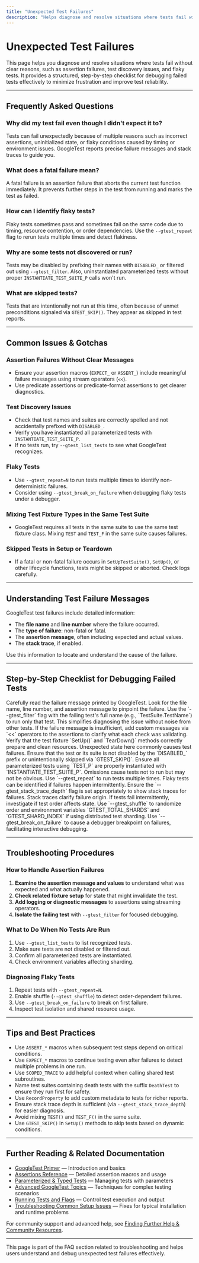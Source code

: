 ```yaml
---
title: "Unexpected Test Failures"
description: "Helps diagnose and resolve situations where tests fail without clear reasons, including assertion failures, test discovery issues, and flaky tests. Offers a step-by-step checklist for debugging failed tests."
---
```


# Unexpected Test Failures

This page helps you diagnose and resolve situations where tests fail without clear reasons, such as assertion failures, test discovery issues, and flaky tests. It provides a structured, step-by-step checklist for debugging failed tests effectively to minimize frustration and improve test reliability.

---

## Frequently Asked Questions

### Why did my test fail even though I didn't expect it to?
Tests can fail unexpectedly because of multiple reasons such as incorrect assertions, uninitialized state, or flaky conditions caused by timing or environment issues. GoogleTest reports precise failure messages and stack traces to guide you.

### What does a fatal failure mean?
A fatal failure is an assertion failure that aborts the current test function immediately. It prevents further steps in the test from running and marks the test as failed.

### How can I identify flaky tests?
Flaky tests sometimes pass and sometimes fail on the same code due to timing, resource contention, or order dependencies. Use the `--gtest_repeat` flag to rerun tests multiple times and detect flakiness.

### Why are some tests not discovered or run?
Tests may be disabled by prefixing their names with `DISABLED_` or filtered out using `--gtest_filter`. Also, uninstantiated parameterized tests without proper `INSTANTIATE_TEST_SUITE_P` calls won't run.

### What are skipped tests?
Tests that are intentionally not run at this time, often because of unmet preconditions signaled via `GTEST_SKIP()`. They appear as skipped in test reports.

---

## Common Issues & Gotchas

### Assertion Failures Without Clear Messages
- Ensure your assertion macros (`EXPECT_` or `ASSERT_`) include meaningful failure messages using stream operators (`<<`).
- Use predicate assertions or predicate-format assertions to get clearer diagnostics.

### Test Discovery Issues
- Check that test names and suites are correctly spelled and not accidentally prefixed with `DISABLED_`.
- Verify you have instantiated all parameterized tests with `INSTANTIATE_TEST_SUITE_P`.
- If no tests run, try `--gtest_list_tests` to see what GoogleTest recognizes.

### Flaky Tests
- Use `--gtest_repeat=N` to run tests multiple times to identify non-deterministic failures.
- Consider using `--gtest_break_on_failure` when debugging flaky tests under a debugger.

### Mixing Test Fixture Types in the Same Test Suite
- GoogleTest requires all tests in the same suite to use the same test fixture class. Mixing `TEST` and `TEST_F` in the same suite causes failures.

### Skipped Tests in Setup or Teardown
- If a fatal or non-fatal failure occurs in `SetUpTestSuite()`, `SetUp()`, or other lifecycle functions, tests might be skipped or aborted. Check logs carefully.

---

## Understanding Test Failure Messages

GoogleTest test failures include detailed information:

- The **file name** and **line number** where the failure occurred.
- The **type of failure**: non-fatal or fatal.
- The **assertion message**, often including expected and actual values.
- The **stack trace**, if enabled.

Use this information to locate and understand the cause of the failure.

---

## Step-by-Step Checklist for Debugging Failed Tests

<Steps>
<Step title="Review the Failure Output">
Carefully read the failure message printed by GoogleTest. Look for the file name, line number, and assertion message to pinpoint the failure.
</Step>
<Step title="Run the Failing Test in Isolation">
Use the `--gtest_filter` flag with the failing test's full name (e.g., `TestSuite.TestName`) to run only that test. This simplifies diagnosing the issue without noise from other tests.
</Step>
<Step title="Add Diagnostic Messages to Assertions">
If the failure message is insufficient, add custom messages via `<<` operators to the assertions to clarify what each check was validating.
</Step>
<Step title="Check Test Fixture Setup and TearDown">
Verify that the test fixture `SetUp()` and `TearDown()` methods correctly prepare and clean resources. Unexpected state here commonly causes test failures.
</Step>
<Step title="Check for Disabled or Skipped Tests">
Ensure that the test or its suite is not disabled by the `DISABLED_` prefix or unintentionally skipped via `GTEST_SKIP()`.
</Step>
<Step title="Verify Parameterized Test Instantiations">
Ensure all parameterized tests using `TEST_P` are properly instantiated with `INSTANTIATE_TEST_SUITE_P`. Omissions cause tests not to run but may not be obvious.
</Step>
<Step title="Repeat Tests to Detect Flakiness">
Use `--gtest_repeat` to run tests multiple times. Flaky tests can be identified if failures happen intermittently.
</Step>
<Step title="Enable Stack Traces on Failures">
Ensure the `--gtest_stack_trace_depth` flag is set appropriately to show stack traces for failures. Stack traces clarify failure origin.
</Step>
<Step title="Check Test Ordering and Sharding">
If tests fail intermittently, investigate if test order affects state. Use `--gtest_shuffle` to randomize order and environment variables `GTEST_TOTAL_SHARDS` and `GTEST_SHARD_INDEX` if using distributed test sharding.
</Step>
<Step title="Run GoogleTest with Break-On-Failure">
Use `--gtest_break_on_failure` to cause a debugger breakpoint on failures, facilitating interactive debugging.
</Step>
</Steps>

---

## Troubleshooting Procedures

### How to Handle Assertion Failures

1. **Examine the assertion message and values** to understand what was expected and what actually happened.
2. **Check related fixture setup** for state that might invalidate the test.
3. **Add logging or diagnostic messages** to assertions using streaming operators.
4. **Isolate the failing test** with `--gtest_filter` for focused debugging.

### What to Do When No Tests Are Run

1. Use `--gtest_list_tests` to list recognized tests.
2. Make sure tests are not disabled or filtered out.
3. Confirm all parameterized tests are instantiated.
4. Check environment variables affecting sharding.

### Diagnosing Flaky Tests

1. Repeat tests with `--gtest_repeat=N`.
2. Enable shuffle (`--gtest_shuffle`) to detect order-dependent failures.
3. Use `--gtest_break_on_failure` to break on first failure.
4. Inspect test isolation and shared resource usage.

---

## Tips and Best Practices

- Use `ASSERT_*` macros when subsequent test steps depend on critical conditions.
- Use `EXPECT_*` macros to continue testing even after failures to detect multiple problems in one run.
- Use `SCOPED_TRACE` to add helpful context when calling shared test subroutines.
- Name test suites containing death tests with the suffix `DeathTest` to ensure they run first for safety.
- Use `RecordProperty` to add custom metadata to tests for richer reports.
- Ensure stack trace depth is sufficient (via `--gtest_stack_trace_depth`) for easier diagnosis.
- Avoid mixing `TEST()` and `TEST_F()` in the same suite.
- Use `GTEST_SKIP()` in `SetUp()` methods to skip tests based on dynamic conditions.

---

## Further Reading & Related Documentation

- [GoogleTest Primer](https://google.github.io/googletest/primer.html) — Introduction and basics
- [Assertions Reference](../reference/assertions.md) — Detailed assertion macros and usage
- [Parameterized & Typed Tests](../reference/testing.md#parameterized-tests) — Managing tests with parameters
- [Advanced GoogleTest Topics](../advanced.md) — Techniques for complex testing scenarios
- [Running Tests and Flags](../advanced.md#running-test-programs-advanced-options) — Control test execution and output
- [Troubleshooting Common Setup Issues](../getting-started/troubleshooting/common-errors) — Fixes for typical installation and runtime problems

For community support and advanced help, see [Finding Further Help & Community Resources](../getting-started/troubleshooting/finding-support).

---

This page is part of the FAQ section related to troubleshooting and helps users understand and debug unexpected test failures effectively.